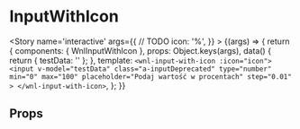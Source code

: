 
<Meta title='molecules/InputWithIcon' component={WnlInputWithIcon} />

# InputWithIcon

<Story name='interactive'
    args={{
//     TODO
        icon: '%',
    }}
    >
    {(args) => {
        return {
            components: { WnlInputWithIcon },
            props: Object.keys(args),
            data() {
                return {
                    testData: ''
                };
            },
            template: `<wnl-input-with-icon :icon="icon">
                <input
                    v-model="testData"
                    class="a-inputDeprecated"
                    type="number"
                    min="0"
                    max="100"
                    placeholder="Podaj wartość w procentach"
                    step="0.01"
                >
            </wnl-input-with-icon>`,
        };
    }}
</Story>

## Props

<Props of={WnlInputWithIcon} />
